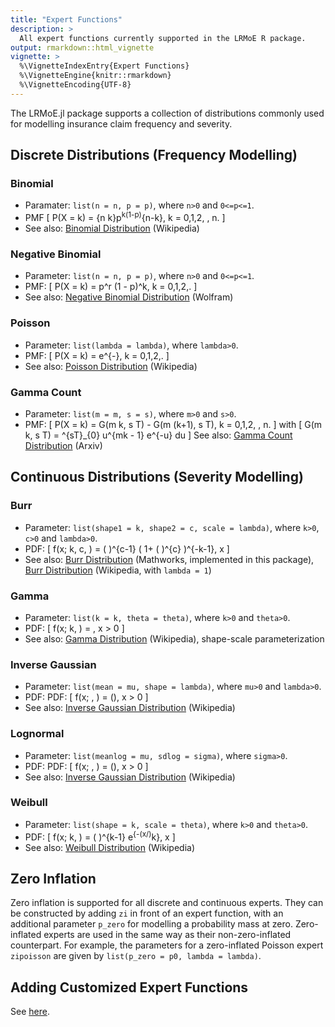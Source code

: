 ```yaml
---
title: "Expert Functions"
description: >
  All expert functions currently supported in the LRMoE R package.
output: rmarkdown::html_vignette
vignette: >
  %\VignetteIndexEntry{Expert Functions}
  %\VignetteEngine{knitr::rmarkdown}
  %\VignetteEncoding{UTF-8}
---
```



The LRMoE.jl package supports a collection of distributions commonly used for modelling insurance claim frequency and severity.

## Discrete Distributions (Frequency Modelling)

### Binomial

* Paramater: `list(n = n, p = p)`, where `n>0` and `0<=p<=1`.
* PMF
\[
P(X = k) = {n \choose k}p^k(1-p)^{n-k},  \quad \text{ for } k = 0,1,2, \ldots, n.
\]
* See also: [Binomial Distribution](https://en.wikipedia.org/wiki/Binomial_distribution) (Wikipedia) 

### Negative Binomial

* Parameter: `list(n = n, p = p)`, where `n>0` and `0<=p<=1`.
* PMF:
\[
P(X = k) = \frac{\Gamma(k+r)}{k! \Gamma(r)} p^r (1 - p)^k, \quad \text{for } k = 0,1,2,\ldots.
\]
* See also: [Negative Binomial Distribution](https://reference.wolfram.com/language/ref/NegativeBinomialDistribution.html) (Wolfram) 

### Poisson

* Parameter: `list(lambda = lambda)`, where `lambda>0`.
* PMF: 
\[
P(X = k) = \frac{\lambda^k}{k!} e^{-\lambda}, \quad \text{ for } k = 0,1,2,\ldots.
\]
* See also: [Poisson Distribution](https://en.wikipedia.org/wiki/Poisson_distribution) (Wikipedia) 

### Gamma Count

* Parameter: `list(m = m, s = s)`, where `m>0` and `s>0`.
* PMF:
\[
P(X = k) = G(m k, s T) - G(m (k+1), s T), \quad \text{ for } k = 0,1,2, \ldots, n.
\]
with
\[
G(m k, s T) = \frac{1}{\Gamma(mk)}  \int^{sT}_{0} u^{mk - 1} e^{-u} du
\]
See also: [Gamma Count Distribution](https://arxiv.org/abs/1312.2423) (Arxiv) 


## Continuous Distributions (Severity Modelling)

### Burr

* Parameter: `list(shape1 = k, shape2 = c, scale = lambda)`, where `k>0`, `c>0` and `lambda>0`.
* PDF:
\[
f(x; k, c, \lambda) = \frac{kc}{\lambda} \left( \frac{x}{\lambda} \right)^{c-1} \left( 1+ \left( \frac{x}{\lambda} \right)^{c} \right)^{-k-1},
\quad x \geq 0
\]
* See also: [Burr Distribution](https://www.mathworks.com/help/stats/burr-type-xii-distribution.html) (Mathworks, implemented in this package),
    [Burr Distribution](https://en.wikipedia.org/wiki/Burr_distribution) (Wikipedia, with `lambda = 1`)
    
    
### Gamma

* Parameter: `list(k = k, theta = theta)`, where `k>0` and `theta>0`.
* PDF:
\[
f(x; k, \theta) = \frac{x^{k-1} e^{-x/\theta}}{\Gamma(k) \theta^k},
\quad x > 0
\]
* See also: [Gamma Distribution](https://en.wikipedia.org/wiki/Gamma_distribution) (Wikipedia), shape-scale parameterization 


### Inverse Gaussian

* Parameter: `list(mean = mu, shape = lambda)`, where `mu>0` and `lambda>0`.
* PDF:
PDF:
\[
f(x; \mu, \lambda) = \sqrt{\frac{\lambda}{2\pi x^3}}
\exp\left(\frac{-\lambda(x-\mu)^2}{2\mu^2x}\right), 
\quad x > 0
\]
* See also: [Inverse Gaussian Distribution](https://en.wikipedia.org/wiki/Inverse_Gaussian_distribution) (Wikipedia) 


### Lognormal

* Parameter: `list(meanlog = mu, sdlog = sigma)`, where `sigma>0`.
* PDF:
PDF:
\[
f(x; \mu, \lambda) = \sqrt{\frac{\lambda}{2\pi x^3}}
\exp\left(\frac{-\lambda(x-\mu)^2}{2\mu^2x}\right), 
\quad x > 0
\]
* See also: [Inverse Gaussian Distribution](https://en.wikipedia.org/wiki/Inverse_Gaussian_distribution) (Wikipedia) 


### Weibull

* Parameter: `list(shape = k, scale = theta)`, where `k>0` and `theta>0`.
* PDF:
\[
f(x; k, \theta) = \frac{k}{\theta} \left( \frac{x}{\theta} \right)^{k-1} e^{-(x/\theta)^k},
\quad x \geq 0
\]
* See also: [Weibull Distribution](https://en.wikipedia.org/wiki/Weibull_distribution) (Wikipedia) 

## Zero Inflation

Zero inflation is supported for all discrete and continuous experts. They can be constructed by adding `zi` in front of an expert function, with an additional parameter `p_zero` for modelling a probability mass at zero. Zero-inflated experts are used in the same way as their non-zero-inflated counterpart. For example, the parameters for a zero-inflated Poisson expert `zipoisson` are given by `list(p_zero = p0, lambda = lambda)`.

## Adding Customized Expert Functions

See [here](customizedexperts.html).
